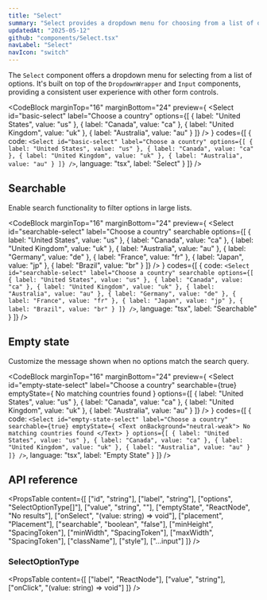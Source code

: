 ```yaml
---
title: "Select"
summary: "Select provides a dropdown menu for choosing from a list of options with optional search functionality."
updatedAt: "2025-05-12"
github: "components/Select.tsx"
navLabel: "Select"
navIcon: "switch"
---
```


The `Select` component offers a dropdown menu for selecting from a list of options. It's built on top of the `DropdownWrapper` and `Input` components, providing a consistent user experience with other form controls.

<CodeBlock
  marginTop="16"
  marginBottom="24"
  preview={
    <Row fillWidth height={12} vertical="start">
      <Select
        id="basic-select"
        label="Choose a country"
        options={[
          { label: "United States", value: "us" },
          { label: "Canada", value: "ca" },
          { label: "United Kingdom", value: "uk" },
          { label: "Australia", value: "au" }
        ]}
      />
    </Row>
  }
  codes={[
    {
      code:
`<Select
    id="basic-select"
    label="Choose a country"
    options={[
      { label: "United States", value: "us" },
      { label: "Canada", value: "ca" },
      { label: "United Kingdom", value: "uk" },
      { label: "Australia", value: "au" }
    ]}
/>`,
      language: "tsx",
      label: "Select"
    }
  ]}
/>

## Searchable

Enable search functionality to filter options in large lists.

<CodeBlock
  marginTop="16"
  marginBottom="24"
  preview={
    <Row fillWidth height={12} vertical="start">
      <Select
        id="searchable-select"
        label="Choose a country"
        searchable
        options={[
          { label: "United States", value: "us" },
          { label: "Canada", value: "ca" },
          { label: "United Kingdom", value: "uk" },
          { label: "Australia", value: "au" },
          { label: "Germany", value: "de" },
          { label: "France", value: "fr" },
          { label: "Japan", value: "jp" },
          { label: "Brazil", value: "br" }
        ]}
      />
    </Row>
  }
  codes={[
    {
      code:
`<Select
  id="searchable-select"
  label="Choose a country"
  searchable
  options={[
    { label: "United States", value: "us" },
    { label: "Canada", value: "ca" },
    { label: "United Kingdom", value: "uk" },
    { label: "Australia", value: "au" },
    { label: "Germany", value: "de" },
    { label: "France", value: "fr" },
    { label: "Japan", value: "jp" },
    { label: "Brazil", value: "br" }
  ]}
/>`,
      language: "tsx",
      label: "Searchable"
    }
  ]}
/>

## Empty state

Customize the message shown when no options match the search query.

<CodeBlock
  marginTop="16"
  marginBottom="24"
  preview={
    <Row fillWidth height={12} vertical="start">
      <Select
        id="empty-state-select"
        label="Choose a country"
        searchable={true}
        emptyState={
          <Text onBackground="neutral-weak">
            No matching countries found
          </Text>
        }
        options={[
          { label: "United States", value: "us" },
          { label: "Canada", value: "ca" },
          { label: "United Kingdom", value: "uk" },
          { label: "Australia", value: "au" }
        ]}
      />
    </Row>
  }
  codes={[
    {
      code:
`<Select
    id="empty-state-select"
    label="Choose a country"
    searchable={true}
    emptyState={
      <Text onBackground="neutral-weak">
        No matching countries found
      </Text>
    }
    options={[
      { label: "United States", value: "us" },
      { label: "Canada", value: "ca" },
      { label: "United Kingdom", value: "uk" },
      { label: "Australia", value: "au" }
    ]}
/>`,
      language: "tsx",
      label: "Empty State"
    }
  ]}
/>

## API reference

<PropsTable
  content={[
    ["id", "string"],
    ["label", "string"],
    ["options", "SelectOptionType[]"],
    ["value", "string", ""],
    ["emptyState", "ReactNode", "No results"],
    ["onSelect", "(value: string) => void"],
    ["placement", "Placement"],
    ["searchable", "boolean", "false"],
    ["minHeight", "SpacingToken"],
    ["minWidth", "SpacingToken"],
    ["maxWidth", "SpacingToken"],
    ["className"],
    ["style"],
    ["...input"]
  ]}
/>

### SelectOptionType

<PropsTable
  content={[
    ["label", "ReactNode"],
    ["value", "string"],
    ["onClick", "(value: string) => void"]
  ]}
/>